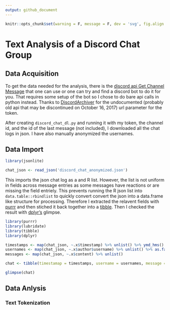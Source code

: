```yaml
---
output: github_document
---
```


```r
knitr::opts_chunk$set(warning = F, message = F, dev = 'svg', fig.align = 'center')
```
# Text Analysis of a Discord Chat Group

## Data Acquisition
To get the data needed for the analysis, there is the
[discord api Get Channel Message](https://discordapp.com/developers/docs/resources/channel#get-channel-messages)
that one can use or one can try and find a discord bot to do it for you.
That requires some setup of the bot so I chose to do bare api calls in python instead.
Thanks to
[DiscordArchiver](https://github.com/Jiiks/DiscordArchiver/blob/master/DiscordArchiver/Program.cs#L15)
for the undocumented (probably old api that may be discontinued on October 16, 2017) url parameter for the token.

After creating `discord_chat_dl.py` and running it with my token, the channel id, and the id of the last message (not included),
I downloaded all the chat logs in json.
I have also manually anonymized the usernames.

## Data Import
```r
library(jsonlite)

chat_json <- read_json('discord_chat_anonymized.json')
```
This imports the json chat log as a and R list.
However, the list is not uniform in fields across message entries as some messages have reactions or
are missing the field entriely.
This prevents running the R json list into `data.table::rbindlist` to quickly convert convert the json into a data.frame like
structure for processing.
Therefore I extracted the relavent fields with
[purrr](https://cran.r-project.org/web/packages/purrr/vignettes/other-langs.html) and then stiched it back together into a
[tibble](https://cran.r-project.org/web/packages/tibble/vignettes/tibble.html).
Then I checked the result with [dplyr's](https://cran.r-project.org/web/packages/dplyr/vignettes/dplyr.html) glimpse.

```r
library(purrr)
library(lubridate)
library(tibble)
library(dplyr)

timestamps <- map(chat_json, ~.x$timestamp) %>% unlist() %>% ymd_hms()
usernames <- map(chat_json, ~.x$author$username) %>% unlist() %>% as.factor()
messages <- map(chat_json, ~.x$content) %>% unlist()

chat <- tibble(timestamap = timestamps, username = usernames, message = messages)

glimpse(chat)
```
## Data Anlysis

### Text Tokenization
